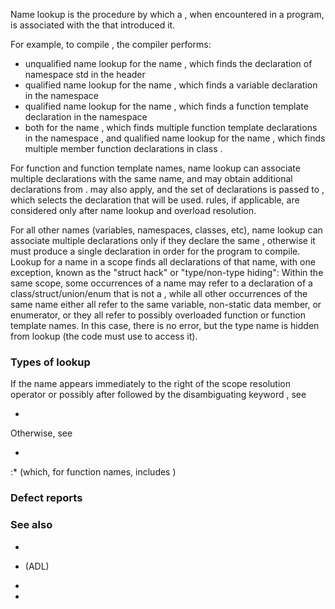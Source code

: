 {{title|Name lookup}}
{{cpp/language/basics/navbar}}
Name lookup is the procedure by which a {{rlp|name}}, when encountered in a program, is associated with the {{rlp|declarations|declaration}} that introduced it.

For example, to compile {{c|std::cout &lt;&lt; std::endl;}}, the compiler performs:
* unqualified name lookup for the name {{tt|std}}, which finds the declaration of namespace std in the header {{header|iostream}}
* qualified name lookup for the name {{tt|cout}}, which finds a variable declaration in the namespace {{tt|std}}
* qualified name lookup for the name {{tt|endl}}, which finds a function template declaration in the namespace {{tt|std}}
* both {{rlp|adl|argument-dependent lookup}} for the name {{tt|operator&lt;&lt;}}, which finds multiple function template declarations in the namespace {{tt|std}}, and qualified name lookup for the name {{c|std::ostream::operator&lt;&lt;}}, which finds multiple member function declarations in class {{lc|std::ostream}}.

For function and function template names, name lookup can associate multiple declarations with the same name, and may obtain additional declarations from {{rlp|adl|argument-dependent lookup}}. {{rlp|function template|Template argument deduction}} may also apply, and the set of declarations is passed to {{rlp|overload resolution}}, which selects the declaration that will be used. {{rlp|access|Member access}} rules, if applicable, are considered only after name lookup and overload resolution. 

For all other names (variables, namespaces, classes, etc), name lookup can associate multiple declarations only if they declare the same {{rlp|basic concepts|entity}}, otherwise it must produce a single declaration in order for the program to compile. Lookup for a name in a scope finds all declarations of that name, with one exception, known as the "struct hack" or "type/non-type hiding": Within the same scope, some occurrences of a name may refer to a declaration of a class/struct/union/enum that is not a {{c/core|typedef}}, while all other occurrences of the same name either all refer to the same variable, non-static data member, or enumerator, or they all refer to possibly overloaded function or function template names. In this case, there is no error, but the type name is hidden from lookup (the code must use {{rlp|elaborated type specifier}} to access it).

===Types of lookup===
If the name appears immediately to the right of the scope resolution operator {{ttb|::}} or possibly after {{ttb|::}} followed by the disambiguating keyword {{tt|template}}, see
* {{rlp|qualified lookup|Qualified name lookup}}

Otherwise, see
* {{rlp|unqualified lookup|Unqualified name lookup}}
:* (which, for function names, includes {{rlp|adl|Argument-dependent lookup}})

===Defect reports===
{{dr list begin}}
{{dr list item|wg=cwg|dr=2063|std=C++98|before="struct hack" did not apply in class scope (breaks C compatibility)|after=applied}}
{{dr list item|wg=cwg|dr=2218|std=C++98|before=lookup for non-function (template) names could not associate&lt;br&gt;multiple declarations, even if they declare the same entity|after=allowed}}
{{dr list end}}

===See also===
* {{rlp|scope|Scope}} 
* {{rlp|adl|Argument-dependent lookup}} (ADL)
* {{rlp|function template#Template argument deduction|Template argument deduction}}
* {{rlp|overload resolution|Overload resolution}}
{{dsc begin}}
{{dsc see c|c/language/name space|Lookup and name spaces|nomono=true}}
{{dsc end}}

{{langlinks|es|ja|ru|zh}}